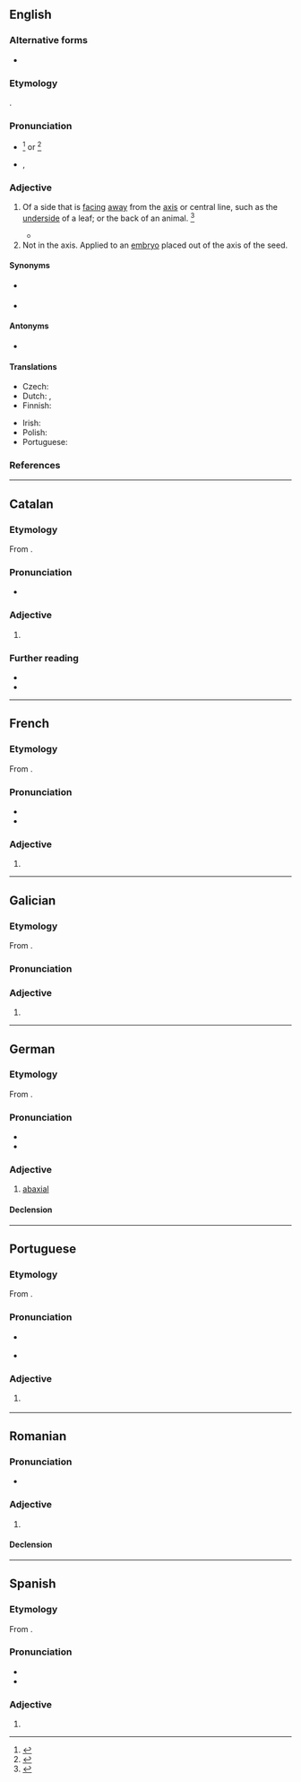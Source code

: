 ==English==

===Alternative forms===
* {{l|en|abaxile}}

===Etymology===
{{affix|en|ab-|t1=away from|axial|t2=axis}}.

===Pronunciation===
* {{a|GenAm}} {{IPA|/ˌæˈbæk.si.əl/|lang=en}}<ref>{{R:MW3 1976|page=2}}</ref> or {{IPA|/æbˈæk.si.əl/|lang=en}}<ref>{{R:American Heritage Dictionary|edition=1971|page=2}}</ref>
* {{hyphenation|ab|ax|i|al|caption=Hyphenation US|lang=en}}, {{hyphenation|ab|ax|ial|caption=UK|lang=en}}

===Adjective===
{{en-adj|-}}

# {{lb|en|botany|zoology}} Of a side that is [[face|facing]] [[away]] from the [[axis]] or central line, such as the [[underside]] of a leaf; or the back of an animal. {{defdate|Mid 19<sup>th</sup> century.}}<ref>{{R:SOED5|page=2}}</ref>
#* {{RQ:Schuster Hepaticae|volume=V|page=7|text=The lobule margins, furthermore, are arched away from the lobe, with the consequence that (when fully inflated) the '''abaxial''' leaf surface forms the interior lining of the lobule.}}
# Not in the axis. Applied to an [[embryo]] placed out of the axis of the seed.

====Synonyms====
* {{sense|on the back of an animal}} {{l|en|dorsal}}
* {{l|en|eccentric}}

====Antonyms====
* {{l|en|adaxial}}

====Translations====
{{trans-top|botany, zoology: of a side away from central line}}
* Czech: {{t|cs|nesouosý}}
* Dutch: {{t+|nl|abaxiaal}}, {{t+|nl|dorsaal}}
* Finnish: {{t+|fi|abaksiaalinen}}
{{trans-mid}}
* Irish: {{t|ga|allaiseach}}
* Polish: {{t|pl|odosiowy}}
* Portuguese: {{t+|pt|abaxial}}
{{trans-bottom}}

===References===
<references/>

----

==Catalan==

===Etymology===
From {{affix|ca|ab-|axial}}.

===Pronunciation===
* {{ca-IPA|abacsial}}

===Adjective===
{{ca-adj|mf}}

# {{l|en|abaxial}}

===Further reading===
* {{R:GDLC}}
* {{R:DNV}}

----

==French==

===Etymology===
From {{affix|fr|ab-|axial}}.

===Pronunciation===
* {{fr-IPA}}
* {{audio|LL-Q150 (fra)-Pamputt-abaxial.wav|Audio|lang=fr}}

===Adjective===
{{fr-adj|mf}}

# {{l|en|abaxial}}

----

==Galician==

===Etymology===
From {{affix|gl|ab-|axial}}.

===Pronunciation===
{{rfp|gl}}

===Adjective===
{{gl-adj|pl=abaxiais}}

# {{l|en|abaxial}}

----

==German==

===Etymology===
From {{affix|de|ab-|axial}}.

===Pronunciation===
* {{IPA|/apʔaˈksi̯aːl/|lang=de}}
* {{audio|De-abaxial.ogg|Audio|lang=de}}

===Adjective===
{{de-adj|-}}

# [[abaxial]]

====Declension====
{{de-decl-adj-notcomp|abaxial}}

----

==Portuguese==

===Etymology===
From {{affix|pt|ab-|axial}}.

===Pronunciation===
* {{a|BR}} {{IPA|/abak(i)siˈaw/|lang=pt}}
* {{a|PT}} {{IPA|/ɐβɐkˈsjal/|lang=pt}}

===Adjective===
{{pt-adj|abaxia|l}}

# {{lb|pt|botany|zoology}} {{l|en|abaxial}} {{gloss|away from the axis}}

----

==Romanian==

===Pronunciation===
* {{IPA|/abakˈsjal/|lang=ro}}

===Adjective===
{{ro-adj}}

# {{l|en|abaxial}}

====Declension====
{{ro-decl-adj}}

----

==Spanish==

===Etymology===
From {{affix|es|ab-|axial}}.

===Pronunciation===
* {{es-IPA}}
* {{hyph|a|ba|xial|lang=es}}

===Adjective===
{{es-adj|pl=abaxiales}}

# {{l|en|abaxial}}